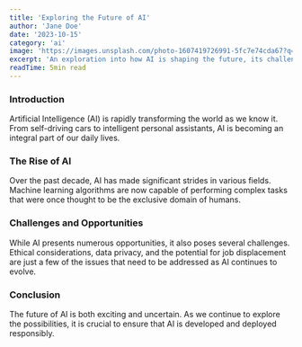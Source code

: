 ```yaml
---
title: 'Exploring the Future of AI'
author: 'Jane Doe'
date: '2023-10-15'
category: 'ai'
image: 'https://images.unsplash.com/photo-1607419726991-5fc7e74cda67?q=80&w=3174&auto=format&fit=crop&ixlib=rb-4.0.3&ixid=M3wxMjA3fDB8MHxwaG90by1wYWdlfHx8fGVufDB8fHx8fA%3D%3D'
excerpt: 'An exploration into how AI is shaping the future, its challenges, and the opportunities it presents.'
readTime: 5min read
---
```


### Introduction

Artificial Intelligence (AI) is rapidly transforming the world as we know it. From self-driving cars to intelligent personal assistants, AI is becoming an integral part of our daily lives.

### The Rise of AI

Over the past decade, AI has made significant strides in various fields. Machine learning algorithms are now capable of performing complex tasks that were once thought to be the exclusive domain of humans.

### Challenges and Opportunities

While AI presents numerous opportunities, it also poses several challenges. Ethical considerations, data privacy, and the potential for job displacement are just a few of the issues that need to be addressed as AI continues to evolve.

### Conclusion

The future of AI is both exciting and uncertain. As we continue to explore the possibilities, it is crucial to ensure that AI is developed and deployed responsibly.
